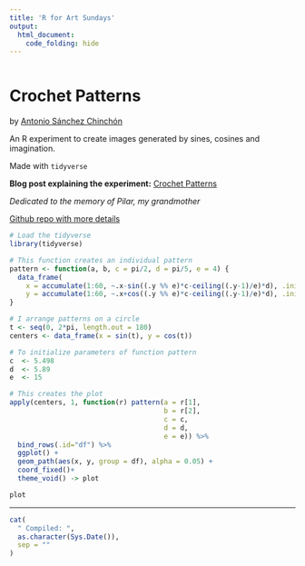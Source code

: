 ```yaml
---
title: 'R for Art Sundays'
output: 
  html_document:
    code_folding: hide
---
```


```r
```

# Crochet Patterns

by [Antonio Sánchez Chinchón](https://twitter.com/aschinchon)

An R experiment to create images generated by sines, cosines and imagination.

Made with `tidyverse`

**Blog post explaining the experiment:** [Crochet Patterns](https://fronkonstin.com/2018/10/14/crochet-patterns/)

*Dedicated to the memory of Pilar, my grandmother*

[Github repo with more details](https://github.com/aschinchon/crochet-patterns)


```r

# Load the tidyverse
library(tidyverse)

# This function creates an individual pattern
pattern <- function(a, b, c = pi/2, d = pi/5, e = 4) {
  data_frame(
    x = accumulate(1:60, ~.x-sin((.y %% e)*c-ceiling((.y-1)/e)*d), .init = a),
    y = accumulate(1:60, ~.x+cos((.y %% e)*c-ceiling((.y-1)/e)*d), .init = b))
}

# I arrange patterns on a circle
t <- seq(0, 2*pi, length.out = 180)
centers <- data_frame(x = sin(t), y = cos(t))

# To initialize parameters of function pattern
c  <- 5.498
d  <- 5.89
e  <- 15

# This creates the plot
apply(centers, 1, function(r) pattern(a = r[1], 
                                      b = r[2],
                                      c = c,
                                      d = d,
                                      e = e)) %>% 
  bind_rows(.id="df") %>% 
  ggplot() +
  geom_path(aes(x, y, group = df), alpha = 0.05) + 
  coord_fixed()+
  theme_void() -> plot

plot

```



-----


```r

cat(
  " Compiled: ",
  as.character(Sys.Date()),
  sep = ""
)
```
